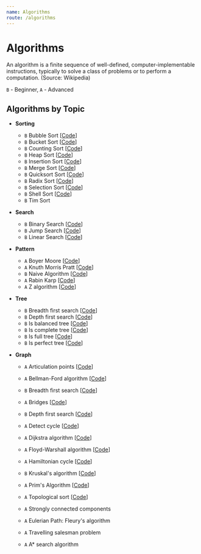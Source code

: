 ```yaml
---
name: Algorithms
route: /algorithms
---
```



# Algorithms

An algorithm is a finite sequence of well-defined, computer-implementable
instructions, typically to solve a class of problems or to perform a
computation. (Source: Wikipedia)

`B` - Beginner, `A` - Advanced

## Algorithms by Topic

- **Sorting**

  - `B` <Link to="/algorithms/sorting/bubble-sort">Bubble Sort</Link>
    [[Code](https://github.com/nejcm/js-algorithms/blob/master/src/algorithms/sorting/bubble-sort/index.ts)]
  - `B` <Link to="/algorithms/sorting/bucket-sort">Bucket Sort</Link>
    [[Code](https://github.com/nejcm/js-algorithms/blob/master/src/algorithms/sorting/bucket-sort/index.ts)]
  - `B` <Link to="/algorithms/sorting/counting-sort">Counting Sort</Link>
    [[Code](https://github.com/nejcm/js-algorithms/blob/master/src/algorithms/sorting/counting-sort/index.ts)]
  - `B` <Link to="/algorithms/sorting/heap-sort">Heap Sort</Link>
    [[Code](https://github.com/nejcm/js-algorithms/blob/master/src/algorithms/sorting/heap-sort/index.ts)]
  - `B` <Link to="/algorithms/sorting/insertion-sort">Insertion Sort</Link>
    [[Code](https://github.com/nejcm/js-algorithms/blob/master/src/algorithms/sorting/insertion-sort/index.ts)]
  - `B` <Link to="/algorithms/sorting/merge-sort">Merge Sort</Link>
    [[Code](https://github.com/nejcm/js-algorithms/blob/master/src/algorithms/sorting/merge-sort/index.ts)]
  - `B` <Link to="/algorithms/sorting/quick-sort">Quicksort Sort</Link>
    [[Code](https://github.com/nejcm/js-algorithms/blob/master/src/algorithms/sorting/quick-sort/index.ts)]
  - `B` <Link to="/algorithms/sorting/radix-sort">Radix Sort</Link>
    [[Code](https://github.com/nejcm/js-algorithms/blob/master/src/algorithms/sorting/radix-sort/index.ts)]
  - `B` <Link to="/algorithms/sorting/selection-sort">Selection Sort</Link>
    [[Code](https://github.com/nejcm/js-algorithms/blob/master/src/algorithms/sorting/selection-sort/index.ts)]
  - `B` <Link to="/algorithms/sorting/shell-sort">Shell Sort</Link>
    [[Code](https://github.com/nejcm/js-algorithms/blob/master/src/algorithms/sorting/shell-sort/index.ts)]
  - `B` <Link to="/algorithms/sorting/tim-sort">Tim Sort</Link>

- **Search**

  - `B` <Link to="/algorithms/searching/binary-search">Binary Search</Link>
    [[Code](https://github.com/nejcm/js-algorithms/blob/master/src/algorithms/searching/binary-search/index.ts)]
  - `B` <Link to="/algorithms/searching/jump-search">Jump Search</Link>
    [[Code](https://github.com/nejcm/js-algorithms/blob/master/src/algorithms/searching/jump-search/index.ts)]
  - `B` <Link to="/algorithms/searching/linear-search">Linear Search</Link>
    [[Code](https://github.com/nejcm/js-algorithms/blob/master/src/algorithms/searching/linear-search/index.ts)]

- **Pattern**

  - `A` <Link to="/algorithms/pattern/boyer-moore">Boyer Moore</Link>
    [[Code](https://github.com/nejcm/js-algorithms/blob/master/src/algorithms/pattern/boyer-moore/index.ts)]
  - `A` <Link to="/algorithms/pattern/knuth-morris-pratt">Knuth Morris
    Pratt</Link>
    [[Code](https://github.com/nejcm/js-algorithms/blob/master/src/algorithms/pattern/knuth-morris-pratt/index.ts)]
  - `B` <Link to="/algorithms/pattern/naive-algorithm">Naive Algorithm</Link>
    [[Code](https://github.com/nejcm/js-algorithms/blob/master/src/algorithms/pattern/naive-algorithm/index.ts)]
  - `A` <Link to="/algorithms/pattern/rabin-karp">Rabin Karp</Link>
    [[Code](https://github.com/nejcm/js-algorithms/blob/master/src/algorithms/pattern/rabin-karp/index.ts)]
  - `A` <Link to="/algorithms/pattern/z-algorithm">Z algorithm</Link>
    [[Code](https://github.com/nejcm/js-algorithms/blob/master/src/algorithms/pattern/z-algorithm/index.ts)]

- **Tree**

  - `B` <Link to="/algorithms/tree/bfs-dfs">Breadth first search</Link>
    [[Code](https://github.com/nejcm/js-algorithms/blob/master/src/algorithms/graph/breadth-first-search/index.ts)]
  - `B` <Link to="/algorithms/tree/bfs-dfs">Depth first search</Link>
    [[Code](https://github.com/nejcm/js-algorithms/blob/master/src/algorithms/graph/depth-first-search/index.ts)]
  - `B` Is balanced tree
    [[Code](https://github.com/nejcm/js-algorithms/blob/master/src/algorithms/tree/is-balanced/index.ts)]
  - `B` Is complete tree
    [[Code](https://github.com/nejcm/js-algorithms/blob/master/src/algorithms/tree/is-complete/index.ts)]
  - `B` Is full tree
    [[Code](https://github.com/nejcm/js-algorithms/blob/master/src/algorithms/tree/is-full/index.ts)]
  - `B` Is perfect tree
    [[Code](https://github.com/nejcm/js-algorithms/blob/master/src/algorithms/tree/is-perfect/index.ts)]

- **Graph**

  - `A` <Link to="/algorithms/graph/articulation-points">Articulation
    points</Link>
    [[Code](https://github.com/nejcm/js-algorithms/blob/master/src/algorithms/graph/articulation-points/index.ts)]
  - `A` <Link to="/algorithms/graph/bellman-ford">Bellman-Ford algorithm</Link>
    [[Code](https://github.com/nejcm/js-algorithms/blob/master/src/algorithms/graph/bellman-ford/index.ts)]
  - `B` <Link to="/algorithms/graph/bfs-dfs">Breadth first search</Link>
    [[Code](https://github.com/nejcm/js-algorithms/blob/master/src/algorithms/graph/breadth-first-search/index.ts)]
  - `A` <Link to="/algorithms/graph/bridges">Bridges</Link>
    [[Code](https://github.com/nejcm/js-algorithms/blob/master/src/algorithms/graph/bridges/index.ts)]
  - `B` <Link to="/algorithms/graph/bfs-dfs">Depth first search</Link>
    [[Code](https://github.com/nejcm/js-algorithms/blob/master/src/algorithms/graph/depth-first-search/index.ts)]
  - `A` <Link to="/algorithms/graph/detect-cycle">Detect cycle</Link>
    [[Code](https://github.com/nejcm/js-algorithms/blob/master/src/algorithms/graph/detect-cycle/index.ts)]
  - `A` <Link to="/algorithms/graph/dijkstra">Dijkstra algorithm</Link>
    [[Code](https://github.com/nejcm/js-algorithms/blob/master/src/algorithms/graph/dijkstra/index.ts)]
  - `A` <Link to="/algorithms/graph/floyd-warshall">Floyd-Warshall
    algorithm</Link>
    [[Code](https://github.com/nejcm/js-algorithms/blob/master/src/algorithms/graph/floyd-warshall/index.ts)]
  - `A` <Link to="/algorithms/graph/hamiltonian-cycle">Hamiltonian cycle</Link>
    [[Code](https://github.com/nejcm/js-algorithms/blob/master/src/algorithms/graph/hamiltonian-cycle/index.ts)]
  - `B` <Link to="/algorithms/graph/kruskal">Kruskal's algorithm</Link>
    [[Code](https://github.com/nejcm/js-algorithms/blob/master/src/algorithms/graph/kruskal/index.ts)]
  - `A` <Link to="/algorithms/graph/prim">Prim's Algorithm</Link>
    [[Code](https://github.com/nejcm/js-algorithms/blob/master/src/algorithms/graph/prim/index.ts)]
  - `A` <Link to="/algorithms/graph/topological-sort">Topological sort</Link>
    [[Code](https://github.com/nejcm/js-algorithms/blob/master/src/algorithms/graph/topological-sort/index.ts)]

  - `A` <Link to="/algorithms/graph/strongly-connected-components">Strongly
    connected components</Link>
  - `A` <Link to="/algorithms/graph/eulerian-path">Eulerian Path: Fleury's
    algorithm</Link>
  - `A` <Link to="/algorithms/graph/travelling-salesman-problem">Travelling
    salesman problem</Link>
  - `A` <Link to="/algorithms/graph/a-star-search-algorithm">A\* search
    algorithm</Link>
